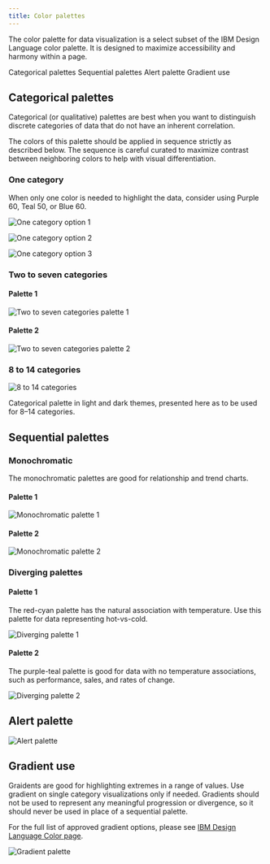 ```yaml
---
title: Color palettes
---
```


<PageDescription>

The color palette for data visualization is a select subset of the IBM Design Language color palette. It is designed to maximize accessibility and harmony within a page.

</PageDescription>

<AnchorLinks>

<AnchorLink>Categorical palettes</AnchorLink>
<AnchorLink>Sequential palettes</AnchorLink>
<AnchorLink>Alert palette</AnchorLink>
<AnchorLink>Gradient use</AnchorLink>

</AnchorLinks>

## Categorical palettes

Categorical (or qualitative) palettes are best when you want to distinguish discrete categories of data that do not have an inherent correlation.

The colors of this palette should be applied in sequence strictly as described below. The sequence is careful curated to maximize contrast between neighboring colors to help with visual differentiation.

### One category

When only one color is needed to highlight the data, consider using Purple 60, Teal 50, or Blue 60.

<Row>
<Column colLg={4} colMd={2} colSm={2} >

![One category option 1](images/1cat-opt1.png)

</Column>
<Column colLg={4} colMd={2} colSm={2} >

![One category option 2](images/1cat-opt2.png)

</Column>
<Column colLg={4} colMd={2} colSm={2} >

![One category option 3](images/1cat-opt3.png)

</Column>
</Row>

### Two to seven categories

#### Palette 1

![Two to seven categories palette 1](images/2-7cat-opt1.png)

#### Palette 2

![Two to seven categories palette 2](images/2-7cat-opt2.png)

### 8 to 14 categories

![8 to 14 categories](images/14cat.png)

<Caption>
  Categorical palette in light and dark themes, presented here as to be used for
  8–14 categories.
</Caption>

## Sequential palettes

### Monochromatic

The monochromatic palettes are good for relationship and trend charts.

#### Palette 1

<Row>
<Column  colLg={8} colMd={2} colSm={2}>

![Monochromatic palette 1](images/mono-opt1.png)

</Column>
</Row>

#### Palette 2

<Row>
<Column  colLg={8} colMd={2} colSm={2}>

![Monochromatic palette 2](images/mono-opt2.png)

</Column>
</Row>

### Diverging palettes

#### Palette 1

The red-cyan palette has the natural association with temperature. Use this palette for data representing hot-vs-cold.

<Row>
<Column  colLg={8} colMd={2} colSm={2}>

![Diverging palette 1](images/divergent-1.png)

</Column>
</Row>

#### Palette 2

The purple-teal palette is good for data with no temperature associations, such as performance, sales, and rates of change.

<Row>
<Column  colLg={8} colMd={2} colSm={2}>

![Diverging palette 2](images/divergent-2.png)

</Column>
</Row>

## Alert palette

<Row>
<Column  colLg={8} colMd={2} colSm={2}>

![Alert palette](images/alert.png)

</Column>
</Row>

## Gradient use

Graidents are good for highlighting extremes in a range of values. Use gradient on single category visualizations only if needed. Gradients should not be used to represent any meaningful progression or divergence, so it should never be used in place of a sequential palette.

For the full list of approved gradient options, please see [IBM Design Language Color page](https://www.ibm.com/design/language/elements/color#gradients).

<Row>
<Column  colLg={8} colMd={2} colSm={2}>

![Gradient palette](images/gradient.png)

</Column>
</Row>
